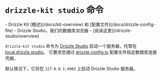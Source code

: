 
# `drizzle-kit studio` 命令
<Prerequisites>
- Drizzle Kit [概述](/docs/kit-overview) 和 [配置文件](/docs/drizzle-config-file)
- Drizzle Studio，我们的数据库浏览器 - [阅读这里](/drizzle-studio/overview)
</Prerequisites>

`drizzle-kit studio` 命令为 [Drizzle Studio](/drizzle-studio/overview) 启动一个服务器，托管在 [local.drizzle.studio](https://local.drizzle.studio)。
它要求您通过 [drizzle.config.ts](/docs/drizzle-config-file) 配置文件指定数据库连接凭据。

默认情况下，它将在 `127.0.0.1:4983` 上启动 Drizzle Studio 服务器。
